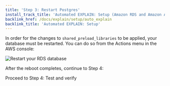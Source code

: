 ```yaml
---
title: 'Step 3: Restart Postgres'
install_track_title: 'Automated EXPLAIN: Setup (Amazon RDS and Amazon Aurora)'
backlink_href: /docs/explain/setup/auto_explain
backlink_title: 'Automated EXPLAIN: Setup'
---
```



In order for the changes to `shared_preload_libraries` to be applied, your database
must be restarted. You can do so from the Actions menu in the AWS console:

<img src={imgRDSReboot} alt="Restart your RDS database" />

After the reboot completes, continue to Step 4:

<Link className="btn btn-success" to="04_test_and_verify">
   Proceed to Step 4: Test and verify
</Link>
